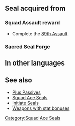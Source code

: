 {{Passive
|name=Squad Ace CK
|type=S
|exclusive=0
|canUseWeapon={{WeaponList|All}}
|canUseMove={{MoveList|All}}
|1name=Squad Ace CK 1
|alt1name=Squad Ace CA 1
|1tagid=SID_第89迷宮の覇者1
|1effect=Grants Atk/Def/Res+1.
|statModifiers1=0,1,0,1,1
|1cost=120
|1required=-
|1next=-
|2name=Squad Ace CK 2
|alt2name=Squad Ace CA 2
|2tagid=SID_第89迷宮の覇者2
|2effect=Grants Atk/Def/Res+2.
|statModifiers2=0,2,0,2,2
|2cost=180
|2next=-
|3name=Squad Ace CK 3
|alt3name=Squad Ace CA 3
|3tagid=SID_第89迷宮の覇者3
|3effect=Grants Atk/Def/Res+3.
|statModifiers3=0,3,0,3,3
|3cost=240
}}
==Seal acquired from==
===Squad Assault reward===
* Complete the [[89th Assault]].
===[[Sacred Seal Forge]]===
{{SealCosts
|seals=Squad Ace CK 1;Squad Ace CK 2;Squad Ace CK 3
|badgeColor=Azure
|costs1=-
|costs2=60;200;50
|costs3=400;1000;100
}}
==In other languages==
{{OtherLanguages
|japanese=
|german=
|spanishEU=
|spanishLA=
|french=
|italian=
|chineseTW=
|portuguese=
}}
==See also==
* [[Plus Passives]]
* [[Squad Ace Seals]]
* [[Initiate Seals]]
* [[:Category:Weapons with stat bonuses|Weapons with stat bonuses]]
{{Seals Navbox}}
[[Category:Squad Ace Seals]]